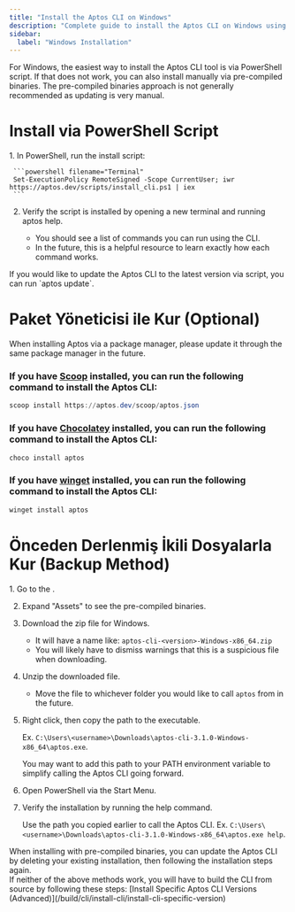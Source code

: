 ```yaml
---
title: "Install the Aptos CLI on Windows"
description: "Complete guide to install the Aptos CLI on Windows using PowerShell scripts, package managers, or pre-compiled binaries with troubleshooting tips."
sidebar:
  label: "Windows Installation"
---
```



For Windows, the easiest way to install the Aptos CLI tool is via PowerShell script. If that does not work, you can also install manually via pre-compiled binaries. The pre-compiled binaries approach is not generally recommended as updating is very manual.

# Install via PowerShell Script

<Steps>
  1. In PowerShell, run the install script:

     ```powershell filename="Terminal"
     Set-ExecutionPolicy RemoteSigned -Scope CurrentUser; iwr https://aptos.dev/scripts/install_cli.ps1 | iex
     ```

  2. Verify the script is installed by opening a new terminal and running aptos help.

     - You should see a list of commands you can run using the CLI.
     - In the future, this is a helpful resource to learn exactly how each command works.
</Steps>

<Aside type="note" emoji="ℹ️">
  If you would like to update the Aptos CLI to the latest version via script, you can run `aptos update`.
</Aside>

# Paket Yöneticisi ile Kur (Optional)

<Aside type="note">
  When installing Aptos via a package manager, please update it through the same package manager in the future.
</Aside>

### If you have [Scoop](https://scoop.sh/) installed, you can run the following command to install the Aptos CLI:

```powershell filename="Terminal"
scoop install https://aptos.dev/scoop/aptos.json
```

### If you have [Chocolatey](https://chocolatey.org/) installed, you can run the following command to install the Aptos CLI:

```powershell filename="Terminal"
choco install aptos
```

### If you have [winget](https://winget.run/) installed, you can run the following command to install the Aptos CLI:

```powershell filename="Terminal"
winget install aptos
```

# Önceden Derlenmiş İkili Dosyalarla Kur (Backup Method)

<Steps>
  1. Go to the .

  2. Expand "Assets" to see the pre-compiled binaries.

  3. Download the zip file for Windows.

     - It will have a name like: `aptos-cli-<version>-Windows-x86_64.zip`
     - You will likely have to dismiss warnings that this is a suspicious file when downloading.

  4. Unzip the downloaded file.

     - Move the file to whichever folder you would like to call `aptos` from in the future.

  5. Right click, then copy the path to the executable.

     Ex. `C:\Users\<username>\Downloads\aptos-cli-3.1.0-Windows-x86_64\aptos.exe`.

     <Aside type="note" emoji="ℹ️">
       You may want to add this path to your PATH environment variable to simplify calling the Aptos CLI going forward.
     </Aside>

  6. Open PowerShell via the Start Menu.

  7. Verify the installation by running the help command.

     Use the path you copied earlier to call the Aptos CLI.
     Ex. `C:\Users\<username>\Downloads\aptos-cli-3.1.0-Windows-x86_64\aptos.exe help`.
</Steps>

<Aside type="note" emoji="ℹ️">
  When installing with pre-compiled binaries, you can update the Aptos CLI by deleting your existing installation, then following the installation steps again.
</Aside>

<Aside type="caution">
  If neither of the above methods work, you will have to build the CLI from source by following these steps: [Install Specific Aptos CLI Versions (Advanced)](/build/cli/install-cli/install-cli-specific-version)
</Aside>
